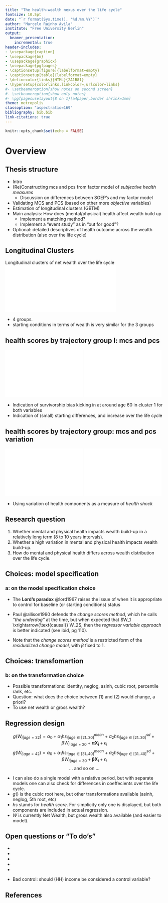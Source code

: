 ```yaml
---
title: "The health-wealth nexus over the life cycle"
fontsize: 10.5pt
date: "`r format(Sys.time(), '%d.%m.%Y')`"
author: "Marcelo Rainho Avila"
institute: "Free University Berlin"
output: 
  beamer_presentation:
    incremental: true
header-includes:
- \usepackage{caption}
- \usepackage{bm}
- \usepackage{graphicx}
- \usepackage{pgfpages}
- \captionsetup[figure]{labelformat=empty}
- \captionsetup[table]{labelformat=empty}
- \definecolor{links}{HTML}{2A1B81}
- \hypersetup{colorlinks,linkcolor=,urlcolor=links}
#- \setbeameroption{show notes on second screen}
#- \setbeameroption{show only notes}
#- \pgfpagesuselayout{8 on 1}[a4paper,border shrink=1mm]
theme: metropolis
classoption: "aspectratio=169"
bibliography: bib.bib
link-citations: true
---
```


```r
knitr::opts_chunk$set(echo = FALSE)
```


# Overview 

## Thesis structure 


- Intro
- (Re)Constructing mcs and pcs from factor model of _subjective health measures_
     - Discussion on differences between SOEP's and my factor model
- Validating MCS and PCS (based on other more _objective_ variables)
- Estimation of longitudinal clusters (GBTM) 
- Main analysis: How does (mental/physical) health affect wealth build up
     - Implement a matching method? 
     - Implement a "event study" as in "out for good"?
- Optional: detailed descriptives of health outcome across the wealth distribution (also over the life cycle)

## Longitudinal Clusters

\centering Longitudinal clusters of net wealth over the life cycle
\centering![](../../output/figures/longclust/fig_traj_18_75_3333_nw_curt.pdf){width=70%}


::: notes 
- 4 groups. 
- starting conditions in terms of wealth is very similar for the 3 groups
:::

## health scores by trajectory group I: mcs and pcs

\centering 
![](../../output/figures/diff_health_by_clust/fig_dhbc_breg_mcs_main_1875.pdf){width=49%}
![](../../output/figures/diff_health_by_clust/fig_dhbc_breg_pcs_main_1875.pdf){width=49%}

- Indication of survivorship bias kicking in at around age 60 in cluster 1 for both variables
- Indication of (small) starting differences, and increase over the life cycle

## health scores by trajectory group: mcs and pcs variation

\centering
![](../../output/figures/diff_health_by_clust/fig_dhbc_breg_mcs_main_sd_1875.pdf){width=49%}
![](../../output/figures/diff_health_by_clust/fig_dhbc_breg_pcs_main_sd_1875.pdf){width=49%}

- Using variation of health components as a measure of _health shock_

## Research question 

1. Whether mental and physical health impacts wealth build-up in a relatively long term (8 to 10 years intervals). 
1. Whether a high variation in mental and physical health impacts wealth build-up.
1. How do mental and physical health differs across wealth distribution over the life cycle.


## Choices: model specification 


### a: on the model specification choice 

\begin{equation}
  \tag{1: Residualized change model}
  \label{eq:regressor}
  W_2 = \alpha_1 + \alpha_2 T + \beta W_1 + ... + \epsilon
\end{equation}
\begin{equation}
  \tag{2: Change scores method}
  \label{eq:delta}
  \Delta W = W_2 - W_1 = \alpha_1 + \alpha_2 T + ... + \epsilon
\end{equation}

\pause

- The **Lord's paradox** @lord1967 raises the issue of when it is appropriate to control for baseline (or starting conditions) status

- Paul @allison1990 defends the _change scores method_, which he calls _"the underdog"_ at the time, but when
expected that $W_1 \xrightarrow{\text{causal}} W_2$, then the _regressor variable approach_  is better
indicated (see ibid, pg 110). 

- Note that the _change scores method_ is a restricted form of the _residualized change model_, with $\beta$ fixed to $1$.


## Choices: transfomartion 

### b: on the transformation choice

\begin{equation}
  g(W_2)- g(W_1)
\end{equation}
\begin{equation}
  g(W_2 - W_1)
\end{equation}


- Possible transformations: identity, neglog, asinh, cubic root, percentile rank, etc.
- Question: what does the choice between (1) and (2) would change, a priori?
- To use net wealth or gross wealth? 

## Regression design 

$$
g({W_{i|age=32}}) = \alpha_0 + \alpha_1 hs^{mean}_{i|age \in [21..30]} + \alpha_2 hs^{sd}_{i|age \in [21..30]} +
\beta W_{i|age=20} + \bm{\alpha X_{i}} + \epsilon_{i}
$$
$$
g({W_{i|age=42}}) = \alpha_0 + \alpha_1 hs^{mean}_{i|age \in [31..40]} + \alpha_2 hs^{sd}_{i|age \in [31..40]} +
\beta W_{i|age=30} + \bm{\beta X_{i}} + \epsilon_{i}
$$
$$
... \text{ and so on } ...
$$

- I can also do a single model with a relative period, but with separate models one can also check for differences 
in coeffecients over the life cycle.
- $g()$ is the cubic root here, but other transformations available (asinh, neglog, 5th root, etc)
- $hs$ stands for _health score_. For simplicity only one is displayed, but both components are included in actual regression.
- $W$ is currently Net Wealth, but gross wealth also available (and easier to model).


## Open questions or "To do's"

- \alert<1>{Bad (and good) controls}
- \alert<2>{Some generational control (parents education?)}
- \alert<3>{Distance matching or weighting (with continuous treatment?)}
- \alert<4>{Construct balanced panel (only those with at least $x$ years presence?)}
- \alert<5>{How to deal with panel attrition (a priori: lower health scores correlates with attrition, specially later in life)}

::: notes 
- Bad control: should (HH) income be considered a control variable?
:::


<!-- ## quotes -->

<!-- "if Y is ordinal, the difference between two ordinal variables is no longer ordinal" -->
<!-- > https://stats.stackexchange.com/a/15795 -->


## References 

\footnotesize
